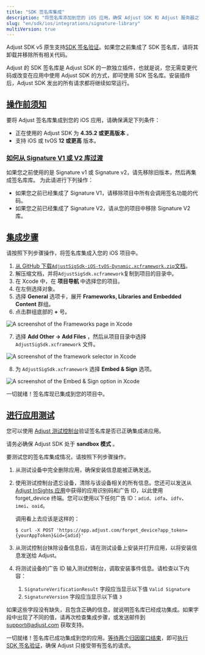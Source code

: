 ```yaml
---
title: "SDK 签名库集成"
description: "将签名库添加到您的 iOS 应用，确保 Adjust SDK 和 Adjust 服务器之间通讯的安全。"
slug: "en/sdk/ios/integrations/signature-library"
multiVersion: true
---
```

<sdkversion version="v5"> 

Adjust SDK v5 原生支持[SDK 签名验证](https://help.adjust.com/en/article/sdk-signature)。如果您之前集成了 SDK 签名库，请将其卸载并移除所有相关代码。
</SdkVersion> <sdkversion version="v4"> 

Adjust 的 SDK 签名库是 Adjust SDK 的一款独立插件，也就是说，您无需变更代码或改变在应用中使用 Adjust SDK 的方式，即可使用 SDK 签名库。安装插件后，Adjust SDK 发出的所有请求都将继续如常运行。

[操作前须知](before-you-begin)
-------------------------

要将 Adjust 签名库集成到您的 iOS 应用，请确保满足下列条件：

* 正在使用的 Adjust SDK 为 **4\.35\.2 或更高版本** 。
* 支持 iOS 或 tvOS **12 或更高** 版本。

### [如何从 Signature V1 或 V2 库过渡](migrating-from-signature-v1-or-v2-library)

如果您之前使用的是 Signature v1 或 Signature v2，请先移除旧版本，然后再集成签名库库。 为此请进行下列操作：

* 如果您之前已经集成了 Signature V1，请移除项目中所有会调用签名功能的代码。
* 如果您之前已经集成了 Signature V2，请从您的项目中移除 Signature V2 库。

[集成步骤](integration-steps)
-------------------------

请按照下列步骤操作，将签名库集成入您的 iOS 项目中。

1. [从 GitHub 下载`AdjustSigSdk-iOS-tvOS-Dynamic.xcframework.zip`文档](https://github.com/adjust/adjust_signature_sdk/releases/latest)。
2. 解压缩文档，并将`AdjustSigSdk.xcframework`复制到项目的目录中。
3. 在 Xcode 中，在 **项目导航** 中选择您的项目。
4. 在左侧选择对象。
5. 选择 **General** 选项卡，展开 **Frameworks, Libraries and Embedded Content** 群组。
6. 点击群组底部的 **\+** 号。

![A screenshot of the Frameworks page in Xcode](@images/sig-v3/xcode-frameworks.png)

7. 选择 **Add Other \-> Add Files** ，然后从项目目录中选择 `AdjustSigSdk.xcframework` 文件。

![A screenshot of the framework selector in Xcode](@images/sig-v3/xcode-select-framework.png)

8. 为 `AdjustSigSdk.xcframework` 选择 **Embed & Sign** 选项。

![A screenshot of the Embed & Sign option in Xcode](@images/sig-v3/xcode-embed-sign.png)

一切就绪！签名库现已集成到您的项目中。

[进行应用测试](test-your-app)
-----------------------

您可以使用 [Adjust 测试控制台](https://help.adjust.com/en/article/testing-console)验证签名库是否已正确集成进应用。
<callout type="important"> 

请务必确保 Adjust SDK 处于 **sandbox 模式** 。
</Callout> 

要测试您的签名库集成情况，请按照下列步骤操作。

1. 从测试设备中完全删除应用，确保安装信息能被正确发送。

2. 使用测试控制台遗忘设备，清除与该设备相关的所有信息。您还可以发送从[Adjust InSights 应用](https://apps.apple.com/us/app/adjust-insights/id1125517808)中获得的应用识别码和广告 ID，以此使用 forget\_device 终端。您可以使用以下任何广告 ID：`adid`、`idfa`、`idfv`、`imei`、`oaid`。

   调用看上去应该是这样的：

   ```console
   $ curl -X POST 'https://app.adjust.com/forget_device?app_token={yourAppToken}&id={adid}'
   ```

3. 从测试控制台抹除设备信息后，请在测试设备上安装并打开应用，以将安装信息发送给 Adjust。

4. 将测试设备的广告 ID 输入测试控制台，调取安装事件信息。请检查以下内容：

   1. `SignatureVerificationResult` 字段应当显示以下值 `Valid Signature`
   2. `SignatureVersion` 字段应当显示以下值 `3`

如果这些字段没有缺失，且包含正确的信息，就说明签名库已经成功集成。如果字段中出现了不同的值，请再次检查集成步骤，或发送邮件到 [support@adjust.com](mailto:support@adjust.com) 获取支持。

一切就绪！签名库已成功集成到您的应用。[等待两个归因窗口结束](https://help.adjust.com/en/article/attribution-windows)，即可[执行 SDK 签名验证](https://help.adjust.com/en/article/sdk-signature#enforce-signature-validation)，确保 Adjust 只接受带有签名的请求。
</SdkVersion>

